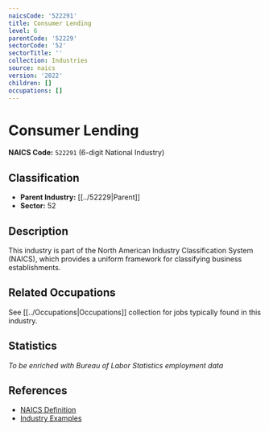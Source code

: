 ```yaml
---
naicsCode: '522291'
title: Consumer Lending
level: 6
parentCode: '52229'
sectorCode: '52'
sectorTitle: ''
collection: Industries
source: naics
version: '2022'
children: []
occupations: []
---
```

# Consumer Lending

**NAICS Code:** `522291` (6-digit National Industry)

## Classification

- **Parent Industry:** [[../52229|Parent]]
- **Sector:** 52

## Description

This industry is part of the North American Industry Classification System (NAICS), which provides a uniform framework for classifying business establishments.

## Related Occupations

See [[../Occupations|Occupations]] collection for jobs typically found in this industry.

## Statistics

*To be enriched with Bureau of Labor Statistics employment data*

## References

- [NAICS Definition](https://www.census.gov/naics/)
- [Industry Examples](https://www.census.gov/naics/2022NAICS/)
